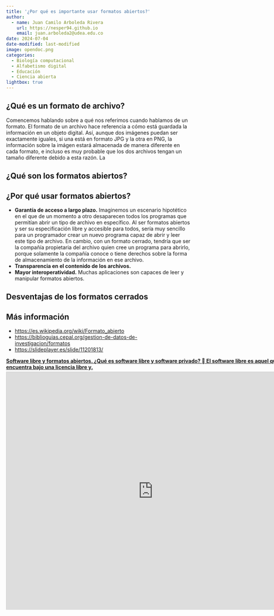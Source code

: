 ```yaml
---
title: '¿Por qué es importante usar formatos abiertos?'
author:
  - name: Juan Camilo Arboleda Rivera
    url: https://nesper94.github.io
    email: juan.arboleda2@udea.edu.co
date: 2024-07-04
date-modified: last-modified
image: opendoc.png
categories:
  - Biología computacional
  - Alfabetismo digital
  - Educación
  - Ciencia abierta
lightbox: true
---
```


## ¿Qué es un formato de archivo?

Comencemos hablando sobre a qué nos referimos cuando hablamos de un formato.
El formato de un archivo hace referencia a cómo está guardada la información
en un objeto digital. Así, aunque dos imágenes puedan ser exactamente
iguales, si una está en formato JPG y la otra en PNG, la información sobre
la imágen estará almacenada de manera diferente en cada formato, e incluso
es muy probable que los dos archivos tengan un tamaño diferente debido a
esta razón. La 

## ¿Qué son los formatos abiertos?

## ¿Por qué usar formatos abiertos?

- **Garantía de acceso a largo plazo.** Imaginemos un escenario hipotético en el
  que de un momento a otro desaparecen todos los programas que permitían
  abrir un tipo de archivo en específico. Al ser formatos abiertos y ser su
  especificación libre y accesible para todos, sería muy sencillo para un
  programador crear un nuevo programa capaz de abrir y leer este tipo de
  archivo. En cambio, con un formato cerrado, tendría que ser la compañía
  propietaria del archivo quien cree un programa para abrirlo, porque
  solamente la compañía conoce o tiene derechos sobre la forma de
  almacenamiento de la información en ese archivo.
- **Transparencia en el contenido de los archivos.**
- **Mayor interoperatividad.** Muchas aplicaciones son capaces de leer y
  manipular formatos abiertos.

## Desventajas de los formatos cerrados



## Más información

- <https://es.wikipedia.org/wiki/Formato_abierto>
- <https://biblioguias.cepal.org/gestion-de-datos-de-investigacion/formatos>
- <https://slideplayer.es/slide/11201813/>

<div style="width:800px"> <strong style="display:block;margin:12px 0 4px"><a href="https://slideplayer.es/slide/11201813/" title="Software libre y formatos abiertos. ¿Qué es software libre y software privado?" target="_blank">Software libre y formatos abiertos. ¿Qué es software libre y software privado?  El software libre es aquel que se encuentra bajo una licencia libre y.</a></strong><iframe src="https://player.slideplayer.es/41/11201813/" width="800" height="649" frameborder="0" marginwidth="0" marginheight="0" scrolling="no" style="border:1px solid #CCC;border-width:1px 1px 0" allowfullscreen></iframe><div style="padding:5px 0 12px"></div></div>
